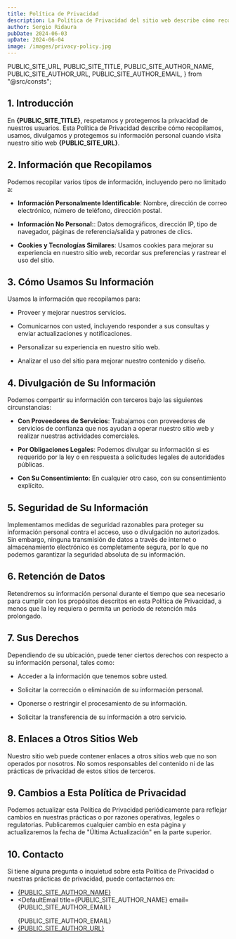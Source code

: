 ```yaml
---
title: Política de Privacidad
description: La Política de Privacidad del sitio web describe cómo recopilamos, utilizamos, divulgamos y protegemos la información personal de los usuarios.
author: Sergio Ridaura
pubDate: 2024-06-03
upDate: 2024-06-04
image: /images/privacy-policy.jpg
---
```


  PUBLIC_SITE_URL,
  PUBLIC_SITE_TITLE,
  PUBLIC_SITE_AUTHOR_NAME,
  PUBLIC_SITE_AUTHOR_URL,
  PUBLIC_SITE_AUTHOR_EMAIL,
} from "@src/consts";

## 1. Introducción

En **<DefaultA title={PUBLIC_SITE_TITLE} url={PUBLIC_SITE_URL}>{PUBLIC_SITE_TITLE}</DefaultA>**, respetamos y protegemos la privacidad de nuestros usuarios. Esta Política de Privacidad describe cómo recopilamos, usamos, divulgamos y protegemos su información personal cuando visita nuestro sitio web **<DefaultA title="url" url={PUBLIC_SITE_URL}>{PUBLIC_SITE_URL}</DefaultA>**.

## 2. Información que Recopilamos

Podemos recopilar varios tipos de información, incluyendo pero no limitado a:

- **Información Personalmente Identificable**: Nombre, dirección de correo electrónico, número de teléfono, dirección postal.

- **Información No Personal:**: Datos demográficos, dirección IP, tipo de navegador, páginas de referencia/salida y patrones de clics.

- **Cookies y Tecnologías Similares**: Usamos cookies para mejorar su experiencia en nuestro sitio web, recordar sus preferencias y rastrear el uso del sitio.

## 3. Cómo Usamos Su Información

Usamos la información que recopilamos para:

- Proveer y mejorar nuestros servicios.

- Comunicarnos con usted, incluyendo responder a sus consultas y enviar actualizaciones y notificaciones.

- Personalizar su experiencia en nuestro sitio web.

- Analizar el uso del sitio para mejorar nuestro contenido y diseño.

## 4. Divulgación de Su Información

Podemos compartir su información con terceros bajo las siguientes circunstancias:

- **Con Proveedores de Servicios**: Trabajamos con proveedores de servicios de confianza que nos ayudan a operar nuestro sitio web y realizar nuestras actividades comerciales.

- **Por Obligaciones Legales**: Podemos divulgar su información si es requerido por la ley o en respuesta a solicitudes legales de autoridades públicas.

- **Con Su Consentimiento**: En cualquier otro caso, con su consentimiento explícito.

## 5. Seguridad de Su Información

Implementamos medidas de seguridad razonables para proteger su información personal contra el acceso, uso o divulgación no autorizados. Sin embargo, ninguna transmisión de datos a través de internet o almacenamiento electrónico es completamente segura, por lo que no podemos garantizar la seguridad absoluta de su información.

## 6. Retención de Datos

Retendremos su información personal durante el tiempo que sea necesario para cumplir con los propósitos descritos en esta Política de Privacidad, a menos que la ley requiera o permita un período de retención más prolongado.

## 7. Sus Derechos

Dependiendo de su ubicación, puede tener ciertos derechos con respecto a su información personal, tales como:

- Acceder a la información que tenemos sobre usted.

- Solicitar la corrección o eliminación de su información personal.

- Oponerse o restringir el procesamiento de su información.

- Solicitar la transferencia de su información a otro servicio.

## 8. Enlaces a Otros Sitios Web

Nuestro sitio web puede contener enlaces a otros sitios web que no son operados por nosotros. No somos responsables del contenido ni de las prácticas de privacidad de estos sitios de terceros.

## 9. Cambios a Esta Política de Privacidad

Podemos actualizar esta Política de Privacidad periódicamente para reflejar cambios en nuestras prácticas o por razones operativas, legales o regulatorias. Publicaremos cualquier cambio en esta página y actualizaremos la fecha de "Última Actualización" en la parte superior.

## 10. Contacto

Si tiene alguna pregunta o inquietud sobre esta Política de Privacidad o nuestras prácticas de privacidad, puede contactarnos en:

- <a href={PUBLIC_SITE_AUTHOR_URL}>{PUBLIC_SITE_AUTHOR_NAME}</a>
- <DefaultEmail
    title={PUBLIC_SITE_AUTHOR_NAME}
    email={PUBLIC_SITE_AUTHOR_EMAIL}
  >
    {PUBLIC_SITE_AUTHOR_EMAIL}
  </DefaultEmail>
- <a href={PUBLIC_SITE_AUTHOR_URL}>{PUBLIC_SITE_AUTHOR_URL}</a>
